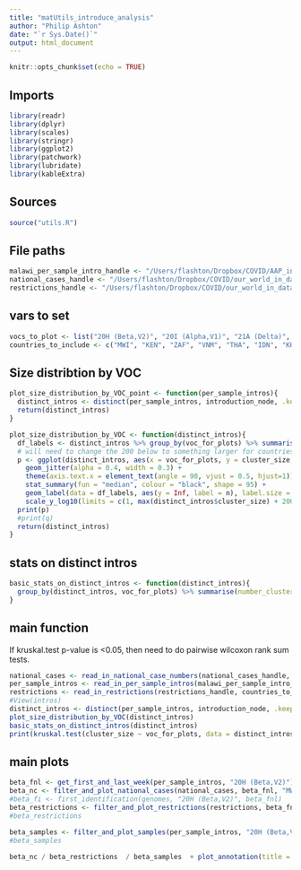 ```yaml
---
title: "matUtils_introduce_analysis"
author: "Philip Ashton"
date: "`r Sys.Date()`"
output: html_document
---
```


```r
knitr::opts_chunk$set(echo = TRUE)
```

## Imports

```r

library(readr)
library(dplyr)
library(scales)
library(stringr)
library(ggplot2)
library(patchwork)
library(lubridate)
library(kableExtra)

```


## Sources

```r
source("utils.R")
```

## File paths

```r

malawi_per_sample_intro_handle <- "/Users/flashton/Dropbox/COVID/AAP_introductions/results/2022.12.02/malawian_introductions.excl_mwi_dups.txt"
national_cases_handle <- "/Users/flashton/Dropbox/COVID/our_world_in_data/2022.12.05/owid-covid-data.csv"
restrictions_handle <- "/Users/flashton/Dropbox/COVID/our_world_in_data/2022.12.05/international-travel-covid.csv"

```

## vars to set

```r

vocs_to_plot <- list("20H (Beta,V2)", "20I (Alpha,V1)", "21A (Delta)", "21I (Delta)", "21J (Delta)", "21K (Omicron)", "21L (Omicron)", "22A (Omicron)", "22B (Omicron)")
countries_to_include <- c("MWI", "KEN", "ZAF", "VNM", "THA", "IDN", "KHM")

```

## Size distribtion by VOC

```r

plot_size_distribution_by_VOC_point <- function(per_sample_intros){
  distinct_intros <- distinct(per_sample_intros, introduction_node, .keep_all = TRUE)
  return(distinct_intros)
}

plot_size_distribution_by_VOC <- function(distinct_intros){
  df_labels <- distinct_intros %>% group_by(voc_for_plots) %>% summarise(n = paste0("n = ",  n()))
  # will need to change the 200 below to something larger for countries with larger cluster sizes.
  p <- ggplot(distinct_intros, aes(x = voc_for_plots, y = cluster_size, colour = voc_for_plots)) +
    geom_jitter(alpha = 0.4, width = 0.3) + 
    theme(axis.text.x = element_text(angle = 90, vjust = 0.5, hjust=1)) +
    stat_summary(fun = "median", colour = "black", shape = 95) +
    geom_label(data = df_labels, aes(y = Inf, label = n), label.size = 0, fill = NA, vjust = 1) +
    scale_y_log10(limits = c(1, max(distinct_intros$cluster_size) + 200))
  print(p)
  #print(q)
  return(distinct_intros)
}

```

## stats on distinct intros

```r
basic_stats_on_distinct_intros <- function(distinct_intros){
  group_by(distinct_intros, voc_for_plots) %>% summarise(number_clusters = n(), number_genomes = sum(cluster_size), mean_cluster_size = mean(cluster_size, na.rm = TRUE), sd_cluster_size = sd(cluster_size, na.rm = TRUE), median_cluster_size = median(cluster_size, na.rm = TRUE), IQR_cluster_size = IQR(cluster_size, na.rm = TRUE)) %>% kbl() %>% kable_styling()
}
```



## main function

If kruskal.test p-value is <0.05, then need to do pairwise wilcoxon rank sum tests.

```r

national_cases <- read_in_national_case_numbers(national_cases_handle, countries_to_include)
per_sample_intros <- read_in_per_sample_intros(malawi_per_sample_intro_handle, vocs_to_plot)
restrictions <- read_in_restrictions(restrictions_handle, countries_to_include)
#View(intros)
distinct_intros <- distinct(per_sample_intros, introduction_node, .keep_all = TRUE)
plot_size_distribution_by_VOC(distinct_intros)
basic_stats_on_distinct_intros(distinct_intros)
print(kruskal.test(cluster_size ~ voc_for_plots, data = distinct_intros))

```

## main plots

```r

beta_fnl <- get_first_and_last_week(per_sample_intros, "20H (Beta,V2)")
beta_nc <- filter_and_plot_national_cases(national_cases, beta_fnl, "MWI")
#beta_fi <- first_identification(genomes, "20H (Beta,V2)", beta_fnl)
beta_restrictions <- filter_and_plot_restrictions(restrictions, beta_fnl, "MWI")
#beta_restrictions

beta_samples <- filter_and_plot_samples(per_sample_intros, "20H (Beta,V2)")
#beta_samples

beta_nc / beta_restrictions  / beta_samples  + plot_annotation(title = 'Beta', theme = theme(plot.title = element_text(size = 24, face = 'bold'))) + plot_layout(heights = c(1, 1, 2))

```
